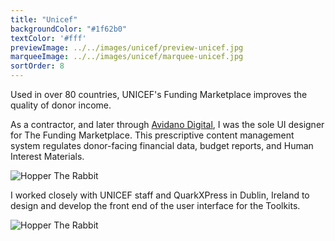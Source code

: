 ```yaml
---
title: "Unicef"
backgroundColor: "#1f62b0"
textColor: '#fff'
previewImage: ../../images/unicef/preview-unicef.jpg
marqueeImage: ../../images/unicef/marquee-unicef.jpg
sortOrder: 8
---
```


<IntroBlock>

Used in over 80 countries, UNICEF's Funding Marketplace improves the quality of donor income.

</IntroBlock>

<TextBlock>

As a contractor, and later through [Avidano Digital](/portfolio/avidano-digital), I was the sole UI designer for The Funding Marketplace. This prescriptive content management system regulates donor-facing financial data, budget reports, and Human Interest Materials.

</TextBlock>

<FigureSingleBlock lightbox={true}>

![Hopper The Rabbit](../../images/unicef/project-showcase-grid-unicef.jpg)
    
</FigureSingleBlock>


<TextBlock>

I worked closely with UNICEF staff and QuarkXPress in Dublin, Ireland to design and develop the front end of the user interface for the Toolkits.

</TextBlock>

<FigureSingleBlock lightbox={true}>

![Hopper The Rabbit](../../images/unicef/project-showcase-grid-unicef.jpg)
    
</FigureSingleBlock>

